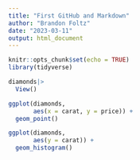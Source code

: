 ```yaml
---
title: "First GitHub and Markdown"
author: "Brandon Foltz"
date: "2023-03-11"
output: html_document
---
```


```r
knitr::opts_chunk$set(echo = TRUE)
library(tidyverse)
```

```r
diamonds|>
  View()
```

```r
ggplot(diamonds,
       aes(x = carat, y = price)) +
  geom_point()
```

```r
ggplot(diamonds,
       aes(y = carat)) +
  geom_histogram()
```

